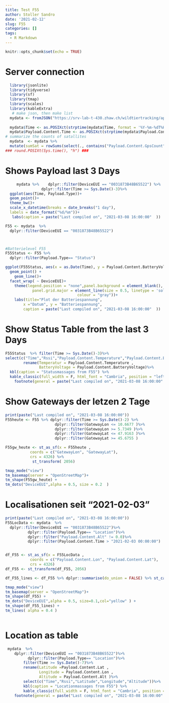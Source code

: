 ```yaml
---
title: Test F55
author: Stoller Sandro
date: '2021-02-12'
slug: F55
categories: []
tags:
  - R Markdown
---
```


```r
knitr::opts_chunk$set(echo = TRUE)
```



# Server connection
```r
  library(jsonlite)
  library(tidyverse)
  library(sf)
  library(tmap)
  library(scales) 
  library(kableExtra)
   # make json, then make list
  mydata <- fromJSON("https://srv-lab-t-430.zhaw.ch/wildtiertracking/api/parsed-data/json", flatten = TRUE)
  
  mydata$Time <- as.POSIXct(strptime(mydata$Time, format = '%Y-%m-%dT%H:%M:%S'), format = '%Y-%m-%dT%H:%M:%S')
  mydata$Payload.Content.Time <- as.POSIXct(strptime(mydata$Payload.Content.Time , format = '%Y-%m-%dT%H:%M:%S'), format = '%Y-%m-%dT%H:%M:%S')
# summarize the counts of satallites
  mydata  <- mydata %>%
  mutate(sumSat = rowSums(select(., contains("Payload.Content.GpsCount"  )))) 
### round.POSIXt(Sys.time(), "h") ###
```


# Shows Payload last 3 Days
```r
     mydata %>%    dplyr::filter(DeviceEUI == "0031873B48B65522") %>%
                dplyr::filter(Time >= Sys.Date()-3)%>%
  ggplot(aes(Time, Payload.Type))+
  geom_point()+
  theme_bw()+
  scale_x_datetime(breaks = date_breaks("1 day"),
  labels = date_format("%d/%m"))+
   labs(caption = paste("Last compiled on", "2021-03-08 16:00:00"  ))


```
 

```r

F55 <- mydata  %>%
  dplyr::filter(DeviceEUI == "0031873B48B65522")



#Batterielevel F55
F55Status <- F55 %>% 
  dplyr::filter(Payload.Type== "Status")  

ggplot(F55Status, aes(x = as.Date(Time), y = Payload.Content.BatteryVoltage, colour = DeviceEUI)) +
  geom_point() +
    geom_line()+
  facet_wrap( ~ DeviceEUI)+
    theme(legend.position = "none",panel.background = element_blank(),
            panel.grid.major = element_line(size = 0.5, linetype = 'solid',
                                colour = "gray"))+
    labs(title="Plot der Batteriespannung",
        x ="Datum", y = "Batteriespannung",
        caption = paste("Last compiled on", "2021-03-08 16:00:00"  ))
```
    
# Show Status Table from the last 3 Days

```r

F55Status  %>% filter(Time >= Sys.Date()-3)%>%
select(c("Time","Rssi","Payload.Content.Temperature","Payload.Content.BatteryVoltage","sumSat" ))%>%
        rename(Temperatur = Payload.Content.Temperature , 
               BatteryVoltage = Payload.Content.BatteryVoltage)%>%
  kbl(caption = "Statusmassages from F55") %>%
  kable_classic(full_width = F, html_font = "Cambria", position = "left")%>%
    footnote(general = paste("Last compiled on", "2021-03-08 16:00:00" ))
```
    
    
    

# Show Gateways der letzen 2 Tage
```r
print(paste("Last compiled on", "2021-03-08 16:00:00"))
F55heute <- F55 %>% dplyr::filter(Time >= Sys.Date()-2) %>%  
                      dplyr::filter(GatewayLon <= 10.6677 )%>%
                      dplyr::filter(GatewayLon >= 5.7349 )%>%
                      dplyr::filter(GatewayLat <= 47.9163 )%>%
                      dplyr::filter(GatewayLat >= 45.6755 )

F55gw_heute <- st_as_sf(x = F55heute ,                         
           coords = c("GatewayLon", "GatewayLat"),
           crs = 4326) %>% 
            st_transform( 2056)

tmap_mode("view")
tm_basemap(server = "OpenStreetMap")+
tm_shape(F55gw_heute) +
tm_dots("DeviceEUI",alpha = 0.5, size = 0.2  )
```
    

# Localisationen seit "2021-02-03" 
```r
print(paste("Last compiled on", "2021-03-08 16:00:00"))
F55LocData <- mydata  %>%
  dplyr::filter(DeviceEUI == "0031873B48B65522")%>% 
          dplyr::filter(Payload.Type== "Location")%>%
          dplyr::filter("Payload.Content.Alt" != 0.0)%>%
          dplyr::filter(Payload.Content.Time > "2021-02-03 00:00:00")


df_F55 <- st_as_sf(x = F55LocData ,                         
           coords = c("Payload.Content.Lon", "Payload.Content.Lat"),
           crs = 4326)
df_F55 <- st_transform(df_F55, 2056)

df_F55_lines <- df_F55 %>% dplyr::summarise(do_union = FALSE) %>% st_cast("LINESTRING")

tmap_mode("view")
tm_basemap(server = "OpenStreetMap")+
tm_shape(df_F55) +
tm_dots("DeviceEUI",alpha = 0.5, size=0.1,col="yellow" ) +
tm_shape(df_F55_lines) +
tm_lines( alpha = 0.4 )   
  
```

# Location as table

```r

 mydata  %>%
    dplyr::filter(DeviceEUI == "0031873B48B65522")%>% 
          dplyr::filter(Payload.Type== "Location")%>%
        filter(Time >= Sys.Date()-7)%>%
        rename(Latitude =Payload.Content.Lat , 
               Longitude = Payload.Content.Lon ,
               Altitude = Payload.Content.Alt )%>%
        select(c("Time","Rssi","Latitude","Longitude","Altitude"))%>%
        kbl(caption = "Locationmassages from F55") %>%
        kable_classic(full_width = F, html_font = "Cambria", position = "left") %>%
    footnote(general = paste("Last compiled on", "2021-03-08 16:00:00"  ))
```

